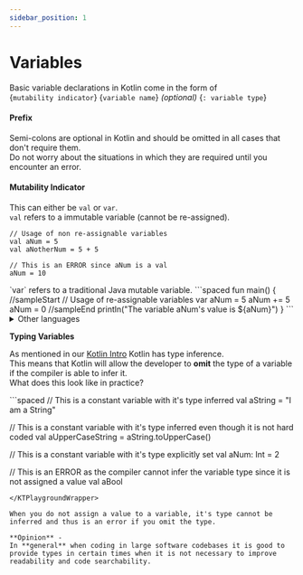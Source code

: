 ```yaml
---
sidebar_position: 1
---
```



# Variables

Basic variable declarations in Kotlin come in the form of   
\{`mutability indicator`\} \{`variable name`\} _(optional)_ \{`: variable type`\}

#### Prefix
Semi-colons are optional in Kotlin and should be omitted in all cases that don't require them.  
Do not worry about the situations in which they are required until you encounter an error.

#### Mutability Indicator
This can either be `val` or `var`.  
`val` refers to a immutable variable (cannot be re-assigned). 
<KTPlaygroundWrapper highlightOnly={true}>
```spaced
// Usage of non re-assignable variables
val aNum = 5
val aNotherNum = 5 + 5

// This is an ERROR since aNum is a val
aNum = 10
```
</KTPlaygroundWrapper> 
`var` refers to a traditional Java mutable variable.  
<KTPlaygroundWrapper>
```spaced
fun main() {
//sampleStart
// Usage of re-assignable variables
var aNum = 5
aNum += 5
aNum = 0
//sampleEnd
println("The variable aNum's value is ${aNum}")
}
```
</KTPlaygroundWrapper>

<details>
  <summary>Other languages</summary>
  ```mdx-code-block
  <Tabs
    values={DefaultTabValues}>
    <TabItem value='java'>
    In java `val` is equivalent to marking a variable as `final` although this is rarely done with local variables.  
    `var` is unnecessary in java as all non-final variables are mutable.
    </TabItem>
    <TabItem value='javascript'>
    `val` is equivalent to `const`  
    `var` is equivalent to `var` or `let`
    </TabItem>
    <TabItem value='typescript'>
    `val` is equivalent to `const`  
    `var` is equivalent to `let`
    </TabItem>
    <TabItem value='swift'>
    `val` is equivalent to `let`  
    `var` is equivalent to `var`
    </TabItem>
    <TabItem value='objective-c'>
    `val` is equivalent to `const` although this is rarely done with local variables.  
    `var` is unnecessary in Objective-C as variables are mutable by default.
    </TabItem>
  </Tabs>
  ```
</details>

**Typing Variables**

As mentioned in our [Kotlin Intro](../intro.md) Kotlin has type inference.  
This means that Kotlin will allow the developer to **omit** the type of a variable if the compiler is able to infer it.  
What does this look like in practice?  

<KTPlaygroundWrapper highlightOnly={true}>
```spaced
// This is a constant variable with it's type inferred
val aString = "I am a String"

// This is a constant variable with it's type inferred even though it is not hard coded
val aUpperCaseString = aString.toUpperCase()

// This is a constant variable with it's type explicitly set
val aNum: Int = 2

// This is an ERROR as the compiler cannot infer the variable type since it is not assigned a value
val aBool
```
</KTPlaygroundWrapper>

When you do not assign a value to a variable, it's type cannot be inferred and thus is an error if you omit the type.  

**Opinion** -  
In **general** when coding in large software codebases it is good to provide types in certain times when it is not necessary to improve readability and code searchability.